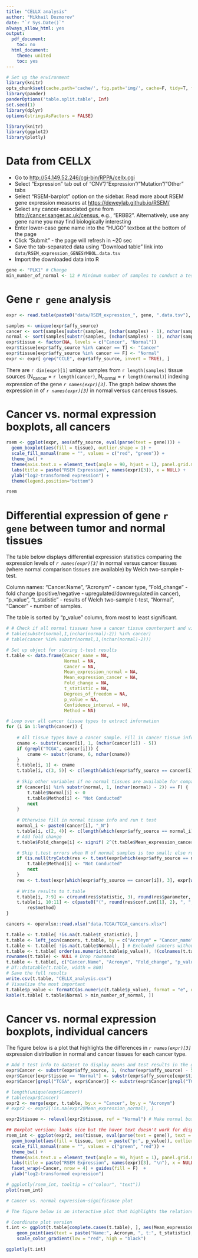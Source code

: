 ```yaml
---
title: "CELLX analysis"
author: "Mikhail Dozmorov"
date: "`r Sys.Date()`"
always_allow_html: yes
output:
  pdf_document:
    toc: no
  html_document:
    theme: united
    toc: yes
---
```


```r
# Set up the environment
library(knitr)
opts_chunk$set(cache.path='cache/', fig.path='img/', cache=F, tidy=T, fig.keep='high', echo=F, dpi=100, warnings=F, message=F, comment=NA, warning=F, results='as.is', fig.width = 10, fig.height = 6) #out.width=700, 
library(pander)
panderOptions('table.split.table', Inf)
set.seed(1)
library(dplyr)
options(stringsAsFactors = FALSE)
```

```r
library(knitr)
library(ggplot2)
library(plotly)
```

# Data from CELLX

- Go to [http://54.149.52.246/cgi-bin/RPPA/cellx.cgi](http://54.149.52.246/cgi-bin/RPPA/cellx.cgi)
- Select "Expression" tab out of "CNV"/"Expression"/"Mutation"/"Other" tabs
- Select "RSEM-barplot" option on the sidebar. Read more about RSEM gene expression measures at [https://deweylab.github.io/RSEM/](https://deweylab.github.io/RSEM/)
- Select any cancer-associated gene from [http://cancer.sanger.ac.uk/census](http://cancer.sanger.ac.uk/census), e.g., "ERBB2". Alternatively, use any gene name you may find biologically interesting
- Enter lower-case gene name into the "HUGO" textbox at the bottom of the page
- Click "Submit" - the page will refresh in ~20 sec
- Save the tab-separated data using "Download table" link into `data/RSEM_expression_GENESYMBOL.data.tsv`
- Import the downloaded data into R

```r
gene <- "PLK1" # Change 
min_number_of_normal <- 12 # Minimum number of samples to conduct a test
```

# Gene `r gene` analysis

```r
expr <- read.table(paste0("data/RSEM_expression_", gene, ".data.tsv"), header = TRUE, stringsAsFactors = FALSE)

samples <- unique(expr$affy_source)
cancer <- sort(samples[substr(samples, (nchar(samples) - 1), nchar(samples)) != "_N"])
normal <- sort(samples[substr(samples, (nchar(samples) - 1), nchar(samples)) == "_N"])
expr$tissue <- factor(NA, levels = c("Cancer", "Normal"))
expr$tissue[expr$affy_source %in% cancer == T] <- "Cancer"
expr$tissue[expr$affy_source %in% cancer == F] <- "Normal"
expr <- expr[ grep("CCLE", expr$affy_source, invert = TRUE), ]
```    

There are `r dim(expr)[1]` unique samples from `r length(samples)` tissue sources (N~cancer~ = `r length(cancer)`, N~normal~ = `r length(normal)`) indexing expression of the gene *`r names(expr)[3]`*. The graph below shows the expression in of *`r names(expr)[3]`* in normal versus cancerous tissues.    

# Cancer vs. normal expression boxplots, all cancers

```r
rsem <- ggplot(expr, aes(affy_source, eval(parse(text = gene)))) + 
  geom_boxplot(aes(fill = tissue), outlier.shape = 1) + 
  scale_fill_manual(name = "", values = c("red", "green")) + 
  theme_bw() + 
  theme(axis.text.x = element_text(angle = 90, hjust = 1), panel.grid.major = element_blank()) + 
  labs(title = paste("RSEM Expression", names(expr)[3]), x = NULL) +
  ylab("log2-transformed expression") +
  theme(legend.position="bottom")

rsem
```    

# Differential expression of gene `r gene` between tumor and normal tissues

The table below displays differential expression statistics comparing the expression levels of *`r names(expr)[3]`* in normal versus cancer tissues (where normal comparison tissues are available) by Welch two-sample t-test.

Column names: "Cancer.Name", "Acronym" - cancer type, "Fold_change" - fold change (positive/negative - upregulated/downregulated in cancer), "p_value", "t_statistic" - results of Welch two-sample t-test, "Normal", "Cancer" - number of samples<!--, "Mean_expression_normal", "Mean_expression_cancer" - log2-transformed RSEM expression-->.

The table is sorted by "p_value" column, from most to least significant.


```r
# # Check if all normal tissues have a cancer tissue counterpart and vice versa
# table(substr(normal,1,(nchar(normal)-2)) %in% cancer)
# table(cancer %in% substr(normal,1,(nchar(normal)-2)))

# Set up object for storing t-test results
t.table <- data.frame(Cancer_name = NA, 
                      Normal = NA, 
                      Cancer = NA, 
                      Mean_expression_normal = NA, 
                      Mean_expression_cancer = NA, 
                      Fold_change = NA,
                      t_statistic = NA, 
                      Degrees_of_freedom = NA, 
                      p_value = NA, 
                      Confidence_interval = NA, 
                      Method = NA)

# Loop over all cancer tissue types to extract information
for (i in 1:length(cancer)) {
    
    # All tissue types have a cancer sample. Fill in cancer tissue info first.
    cname <- substr(cancer[i], 1, (nchar(cancer[i]) - 5))
    if (grepl("TCGA", cancer[i])) {
        cname <- substr(cname, 6, nchar(cname))
    }
    t.table[i, 1] <- cname
    t.table[i, c(3, 5)] <- c(length(which(expr$affy_source == cancer[i])), round(mean(expr[which(expr$affy_source == cancer[i]), 3]), 4))
    
    # Skip other variables if no normal tissues are available for comparison
    if (cancer[i] %in% substr(normal, 1, (nchar(normal) - 2)) == F) {
        t.table$Normal[i] <- 0
        t.table$Method[i] <- "Not Conducted"
        next
    }
    
    # Otherwise fill in normal tissue info and run t test
    normal_i <- paste0(cancer[i], "_N")
    t.table[i, c(2, 4)] <- c(length(which(expr$affy_source == normal_i)), round(mean(expr[which(expr$affy_source == normal_i), 3]), 4))
    # Add fold change
    t.table$Fold_change[i] <- signif( 2^(t.table$Mean_expression_cancer[i] - t.table$Mean_expression_normal[i]) ) 

    # Skip t.test errors when N of normal samples is too small; else run and save output
    if (is.null(tryCatch(res <- t.test(expr[which(expr$affy_source == normal_i), 3], expr[which(expr$affy_source ==  cancer[i]), 3], alternative = "two.sided"), error = function(e) NULL))) {
        t.table$Method[i] <- "Not Conducted"
        next
    }
    res <- t.test(expr[which(expr$affy_source == cancer[i]), 3], expr[which(expr$affy_source == normal_i), 3], alternative = "two.sided")
    
    # Write results to t.table
    t.table[i, 7:9] <- c(round(res$statistic, 3), round(res$parameter, 3), res$p.value, 6)
    t.table[i, 10:11] <- c(paste0("(", round(res$conf.int[1], 2), ", ", round(res$conf.int[2], 2), ")"), 
        res$method)
}

cancers <- openxlsx::read.xlsx("data.TCGA/TCGA_cancers.xlsx")

t.table <- t.table[ !is.na(t.table$t_statistic), ]
t.table <- left_join(cancers, t.table, by = c("Acronym" = "Cancer_name"))
t.table <- t.table[ !is.na(t.table$Normal), ] # Excluded cancers without normal samples
t.table <- t.table[ order(as.numeric(t.table$p_value)), !(colnames(t.table) %in% c("Degrees_of_freedom", "Confidence_interval", "Method"))]
rownames(t.table) <- NULL # Drop rownames
t.table <- t.table[, c("Cancer.Name", "Acronym", "Fold_change", "p_value", "Normal", "Cancer", "t_statistic")] # , "Mean_expression_normal", "Mean_expression_cancer"
# DT::datatable(t.table, width = 800)
# Save the full results
write.csv(t.table, "CELLX_analysis.csv")
# Visualize the most important
t.table$p_value <- formatC(as.numeric(t.table$p_value), format = "e", digits = 2)
kable(t.table[ t.table$Normal > min_number_of_normal, ])
```    

# Cancer vs. normal expression boxplots, individual cancers

The figure below is a plot that highlights the differences in *`r names(expr)[3]`* expression distribution in normal and cancer tissues for each cancer type. 

```r
# Add t test info to dataset to display means and test results in the graph
expr$Cancer <- substr(expr$affy_source, 1, (nchar(expr$affy_source) - 5))
expr$Cancer[expr$tissue == "Normal"] <- substr(expr$affy_source[expr$tissue == "Normal"], 1, (nchar(expr$affy_source[expr$tissue == "Normal"]) - 7))
expr$Cancer[grepl("TCGA", expr$Cancer)] <- substr(expr$Cancer[grepl("TCGA", expr$Cancer)], 6, nchar(expr$Cancer[grepl("TCGA", expr$Cancer)]))

# length(unique(expr$Cancer)) 
# table(expr$Cancer)
expr2 <- merge(expr, t.table, by.x = "Cancer", by.y = "Acronym")
# expr2 <- expr2[!is.na(expr2$Mean_expression_normal), ]

expr2$tissue <- relevel(expr2$tissue, ref = "Normal") # Make normal boxplot plotted first

## Boxplot version: looks nice but the hover text doesn't work for displaying t.test statistics
rsem_int <- ggplot(expr2, aes(tissue, eval(parse(text = gene)), text = paste("p:", p_value))) + 
  geom_boxplot(aes(fill = tissue, text = paste("p:", p_value)), outlier.shape = 1) + 
  scale_fill_manual(name = "", values = c("green", "red")) + 
  theme_bw() + 
  theme(axis.text.x = element_text(angle = 90, hjust = 1), panel.grid.major = element_blank()) + 
  labs(title = paste("RSEM Expression", names(expr)[3], "\n"), x = NULL) + 
  facet_wrap(~Cancer, nrow = 4) + guides(fill = F)  +
  ylab("log2-transformed expression")

# ggplotly(rsem_int, tooltip = c("colour", "text"))
plot(rsem_int)
```    



```r
# Cancer vs. normal expression~significance plot

# The figure below is an interactive plot that highlights the relationship between *`r names(expr)[3]`* expression in normal and cancerous tissues for each type of cancer, colored by the significance of the differences.

# Coordinate plot version
t.int <- ggplot(t.table[complete.cases(t.table), ], aes(Mean_expression_normal, Mean_expression_cancer)) + 
    geom_point(aes(text = paste("Name:", Acronym, ", t:", t_statistic), color = p_value)) + labs(title = paste("Expression of", names(expr)[3], "Across Cancer Types"), x = "\nExpression Level in Normal Tissue", y = "Expression Level in Cancer Tissue\n") + 
    scale_color_gradient(low = "red", high = "black")

ggplotly(t.int)
```    

